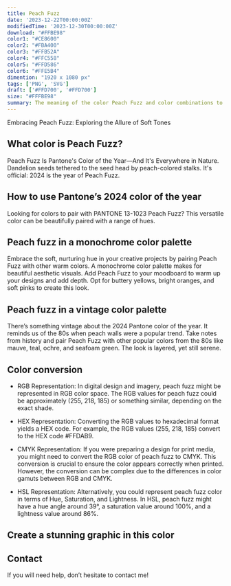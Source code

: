 ```yaml
---
title: Peach Fuzz
date: '2023-12-22T00:00:00Z'
modifiedTime: '2023-12-30T00:00:00Z'
download: "#FFBE98"
color1: "#CE8600"
color2: "#FBA400"
color3: "#FFB52A"
color4: "#FFC558"
color5: "#FFD586"
color6: "#FFE5B4"
dimention: "1920 x 1080 px"
tags: ['PNG', 'SVG']
draft: ['#FFD700', '#FFD700']
size: "#FFFBE98"
summary: The meaning of the color Peach Fuzz and color combinations to inspire your next design.
---
```


Embracing Peach Fuzz: Exploring the Allure of Soft Tones

## What color is Peach Fuzz?

Peach Fuzz Is Pantone's Color of the Year—And It's Everywhere in Nature. Dandelion seeds tethered to the seed head by peach-colored stalks. It's official: 2024 is the year of Peach Fuzz.

## How to use Pantone’s 2024 color of the year

Looking for colors to pair with PANTONE 13-1023 Peach Fuzz? This versatile color can be beautifully paired with a range of hues. 

## Peach fuzz in a monochrome color palette

Embrace the soft, nurturing hue in your creative projects by pairing Peach Fuzz with other warm colors. A monochrome color palette makes for beautiful aesthetic visuals. Add Peach Fuzz to your moodboard to warm up your designs and add depth. Opt for buttery yellows, bright oranges, and soft pinks to create this look.

## Peach fuzz in a vintage color palette

There’s something vintage about the 2024 Pantone color of the year. It reminds us of the 80s when peach walls were a popular trend. Take notes from history and pair Peach Fuzz with other popular colors from the 80s like mauve, teal, ochre, and seafoam green. The look is layered, yet still serene. 

## Color conversion

- RGB Representation: In digital design and imagery, peach fuzz might be represented in RGB color space. The RGB values for peach fuzz could be approximately (255, 218, 185) or something similar, depending on the exact shade.

- HEX Representation: Converting the RGB values to hexadecimal format yields a HEX code. For example, the RGB values (255, 218, 185) convert to the HEX code #FFDAB9.

- CMYK Representation: If you were preparing a design for print media, you might need to convert the RGB color of peach fuzz to CMYK. This conversion is crucial to ensure the color appears correctly when printed. However, the conversion can be complex due to the differences in color gamuts between RGB and CMYK.

- HSL Representation: Alternatively, you could represent peach fuzz color in terms of Hue, Saturation, and Lightness. In HSL, peach fuzz might have a hue angle around 39°, a saturation value around 100%, and a lightness value around 86%.


<Table
  headers={['TYPES', 'VALUE', 'CSS']}
  rows={[
    ['HEX', 'FFDAB9', 'FFDAB9'],
    ['RGB DECIMAL', '255, 218, 185', 'rgb(255, 218, 185)'],
    ['CMYK', '0, 15, 28, 0', '-'],
    ['HSL', '300°, 100, 50', 'hsl(39°, 100%, 86%)']
  ]}
/>

## Create a stunning graphic in this color

## Contact

If you will need help, don’t hesitate to contact me!
